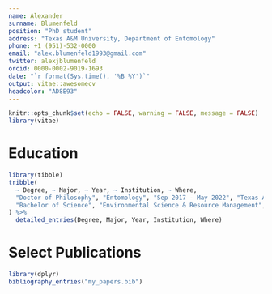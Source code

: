 ---
name: Alexander
surname: Blumenfeld
position: "PhD student"
address: "Texas A&M University, Department of Entomology"
phone: +1 (951)-532-0000
email: "alex.blumenfeld1993@gmail.com"
twitter: alexjblumenfeld
orcid: 0000-0002-9019-1693
date: "`r format(Sys.time(), '%B %Y')`"
output: vitae::awesomecv
headcolor: "AD8E93"
---

```{r setup, include=FALSE}
knitr::opts_chunk$set(echo = FALSE, warning = FALSE, message = FALSE)
library(vitae)
```

# Education

```{r}
library(tibble)
tribble(
  ~ Degree, ~ Major, ~ Year, ~ Institution, ~ Where,
  "Doctor of Philosophy", "Entomology", "Sep 2017 - May 2022", "Texas A&M University", "College Station, Texas",
  "Bachelor of Science", "Environmental Science & Resource Management", "Sep 2012 - Mar 2016", "University of Washington", "Seattle, Washington",
) %>% 
  detailed_entries(Degree, Major, Year, Institution, Where)
```

# Select Publications

```{r}
library(dplyr)
bibliography_entries("my_papers.bib")
```

